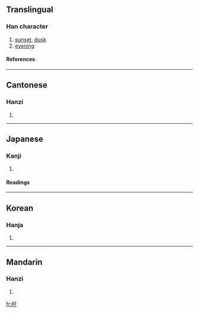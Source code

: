 ==Translingual==
===Han character===
{{Han char|rn=72|rad=日|as=03|sn=7|four=6104<sub>0</sub>|canj=日一十 (AMJ), X日一十 (XAMJ)}}
# [[sunset]], [[dusk]]
# [[evening]]
====References====
{{Han ref|kx=0490.050|dkj=13751|dj=0851.060|hdz=21486.070|uh=65F0|ud=26096|bh=CAF8|bd=51960}}
----
==Cantonese==
===Hanzi===
{{yue-hanzi|jyut=|y=gon3}}
# {{defn|Cantonese}}
----
==Japanese==
===Kanji===
{{ja-kanji|grade=|rs=日03}}
# {{defn|Japanese}} 
====Readings====
{{ja-readings|on=[[かん]] (kan)|kun=[[くれる]] (kureru)}}
----
==Korean==
===Hanja===
{{ko-hanja|hangeul=간|eumhun=|rv=gan|mr=kan|y=kan}}
# {{defn|Korean}}
----
==Mandarin==
===Hanzi===
{{cmn-hanzi|pin=[[gàn]] (gan4), [[hàn]] (han4)|wg=kan<sup>4</sup>, han<sup>4</sup>}}
# {{defn|Mandarin}}

[[fr:旰]]